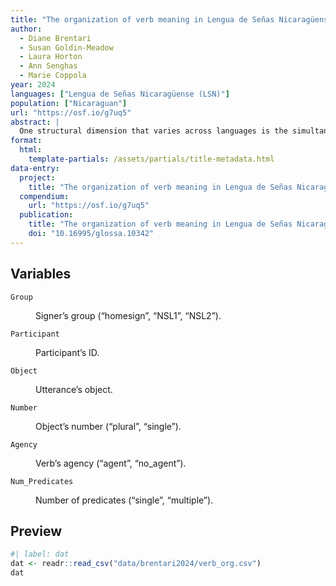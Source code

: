 ```yaml
---
title: "The organization of verb meaning in Lengua de Señas Nicaragüense (LSN): Sequential or simultaneous structures?"
author:
  - Diane Brentari
  - Susan Goldin-Meadow
  - Laura Horton
  - Ann Senghas
  - Marie Coppola
year: 2024
languages: ["Lengua de Señas Nicaragüense (LSN)"]
population: ["Nicaraguan"]
url: "https://osf.io/g7uq5"
abstract: |
  One structural dimension that varies across languages is the simultaneous or sequential expression of meaning. Complex predicates can layer meanings together simultaneously in a single-verb predicate (SVP) or distribute them sequentially in a multiple-verb predicate (MVP). We ask whether typological variability in this dimension might be a consequence of systematic patterns of diachronic change. We examine the distribution of markers of agency and number within the verb phrase (the predicate) in the earliest stages of a young, emerging sign language in Nicaragua, Lengua de Señas Nicaragüense (LSN), beginning with homesign systems like those from which LSN originated, and progressing through two decades of transmission to new learners. We find that: (i) LSN2 signers are more likely to produce MVPs than homesigners or LSN1 signers; (ii) in the MVPs they do produce, homesigners and LSN1 signers are more likely to produce predicates that mark both agency and number simultaneously on at least one of the verbs; LSN2 signers are just as likely to produce sequences with verbs that mark agency and number in sequentially separate verbs. We discuss how language acquisition, modality, and structure, as well as specific social factors associated with each of the groups, play a role in driving these changes, and how, over time, these patterns of change might yield the diversity of forms observed across spoken and signed languages today.
format: 
  html:
    template-partials: /assets/partials/title-metadata.html
data-entry:
  project:
    title: "The organization of verb meaning in Lengua de Señas Nicaragüense (LSN): Sequential or simultaneous structures?"
  compendium:
    url: "https://osf.io/g7uq5"
  publication:
    title: "The organization of verb meaning in Lengua de Señas Nicaragüense (LSN): Sequential or simultaneous structures?"
    doi: "10.16995/glossa.10342"
---
```


## Variables

`Group`

:   Signer's group ("homesign", "NSL1", "NSL2").

`Participant`

:   Participant's ID.

`Object`

:   Utterance's object.

`Number`

:   Object's number ("plural", "single").

`Agency`

:   Verb's agency ("agent", "no_agent").

`Num_Predicates`

:   Number of predicates ("single", "multiple").

## Preview

```r
#| label: dat
dat <- readr::read_csv("data/brentari2024/verb_org.csv")
dat
```
